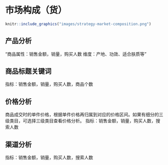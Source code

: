 # 市场构成（货）{#market-goods}

```r
knitr::include_graphics("images/strategy-market-composition.png")
```

## 产品分析

"商品属性：销售金额，销量，购买人数
维度：产地、功效、适合肤质等"


## 商品标题关键词

指标：销售金额，销量，购买人数，商品个数


## 价格分析

商品成交时的单件价格，根据单件价格再归属到对应的价格区间。如果有细分的三级类目，可选择三级类目查看价格分析。
指标：销售金额，销量，购买人数，搜索人数


## 渠道分析

指标：销售金额，销量，购买人数，搜索人数

